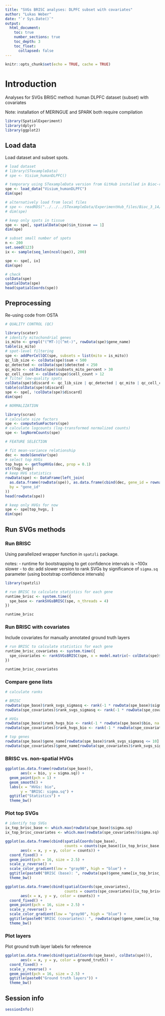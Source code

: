 ```yaml
---
title: "SVGs BRISC analyses: DLPFC subset with covariates"
author: "Lukas Weber"
date: "`r Sys.Date()`"
output:
  html_document:
    toc: true
    number_sections: true
    toc_depth: 3
    toc_float:
      collapsed: false
---
```


```r
knitr::opts_chunk$set(echo = TRUE, cache = TRUE)
```


# Introduction

Analyses for SVGs BRISC method: human DLPFC dataset (subset) with covariates

Note: installation of MERINGUE and SPARK both require compilation

```r
library(SpatialExperiment)
library(dplyr)
library(ggplot2)
```


## Load data

Load dataset and subset spots.

```r
# load dataset
# library(STexampleData)
# spe <- Visium_humanDLPFC()

# temporary using STexampleData version from GitHub installed in Bioc-release
spe <- load_data("Visium_humanDLPFC")
dim(spe)

# alternatively load from local files
# spe <- readRDS("../../../STexampleData/ExperimentHub_files/Bioc_3_14/Visium_humanDLPFC.rds")
# dim(spe)
```

```r
# keep only spots in tissue
spe <- spe[, spatialData(spe)$in_tissue == 1]
dim(spe)

# subset small number of spots
n <- 200
set.seed(123)
ix <- sample(seq_len(ncol(spe)), 200)

spe <- spe[, ix]
dim(spe)
```

```r
# check
colData(spe)
spatialData(spe)
head(spatialCoords(spe))
```


## Preprocessing

Re-using code from OSTA

```r
# QUALITY CONTROL (QC)

library(scater)
# identify mitochondrial genes
is_mito <- grepl("(^MT-)|(^mt-)", rowData(spe)$gene_name)
table(is_mito)
# spot-level filtering
spe <- addPerCellQC(spe, subsets = list(mito = is_mito))
qc_lib_size <- colData(spe)$sum < 500
qc_detected <- colData(spe)$detected < 250
qc_mito <- colData(spe)$subsets_mito_percent > 30
qc_cell_count <- colData(spe)$cell_count > 12
# filter low-quality spots
colData(spe)$discard <- qc_lib_size | qc_detected | qc_mito | qc_cell_count
table(colData(spe)$discard)
spe <- spe[, !colData(spe)$discard]
dim(spe)

# NORMALIZATION

library(scran)
# calculate size factors
spe <- computeSumFactors(spe)
# calculate logcounts (log-transformed normalized counts)
spe <- logNormCounts(spe)

# FEATURE SELECTION

# fit mean-variance relationship
dec <- modelGeneVar(spe)
# select top HVGs
top_hvgs <- getTopHVGs(dec, prop = 0.1)
str(top_hvgs)
# keep HVG statistics
rowData(spe) <- DataFrame(left_join(
  as.data.frame(rowData(spe)), as.data.frame(cbind(dec, gene_id = rownames(dec))), 
  by = "gene_id"
))
head(rowData(spe))

# keep only HVGs for now
spe <- spe[top_hvgs, ]
dim(spe)
```


## Run SVGs methods

### Run BRISC

Using parallelized wrapper function in `spatzli` package.

notes:
- runtime for bootstrapping to get confidence intervals is ~100x slower
- to do: add slower version to rank SVGs by significance of `sigma.sq` parameter (using bootstrap confidence intervals)

```r
library(spatzli)
```

```r
# run BRISC to calculate statistics for each gene
runtime_brisc <- system.time({
  spe_base <- rankSVGsBRISC(spe, n_threads = 4)
})

runtime_brisc
```


### Run BRISC with covariates

Include covariates for manually annotated ground truth layers

```r
# run BRISC to calculate statistics for each gene
runtime_brisc_covariates <- system.time({
  spe_covariates <- rankSVGsBRISC(spe, x = model.matrix(~ colData(spe)$ground_truth), n_threads = 4)
})

runtime_brisc_covariates
```


### Compare gene lists

```r
# calculate ranks

# BRISC
rowData(spe_base)$rank_svgs_sigmasq <- rank(-1 * rowData(spe_base)$sigma.sq, na.last = "keep")
rowData(spe_covariates)$rank_svgs_sigmasq <- rank(-1 * rowData(spe_covariates)$sigma.sq, na.last = "keep")

# HVGs
rowData(spe_base)$rank_hvgs_bio <- rank(-1 * rowData(spe_base)$bio, na.last = "keep")
rowData(spe_covariates)$rank_hvgs_bio <- rank(-1 * rowData(spe_covariates)$bio, na.last = "keep")
```

```r
# top genes
rowData(spe_base)$gene_name[rowData(spe_base)$rank_svgs_sigmasq <= 10]
rowData(spe_covariates)$gene_name[rowData(spe_covariates)$rank_svgs_sigmasq <= 10]
```


### BRISC vs. non-spatial HVGs

```r
ggplot(as.data.frame(rowData(spe_base)), 
       aes(x = bio, y = sigma.sq)) + 
  geom_point(pch = 1) + 
  geom_smooth() + 
  labs(x = "HVGs: bio", 
       y = "BRISC: sigma.sq") + 
  ggtitle("Statistics") + 
  theme_bw()
```


### Plot top SVGs

```r
# identify top SVGs
ix_top_brisc_base <- which.max(rowData(spe_base)$sigma.sq)
ix_top_brisc_covariates <- which.max(rowData(spe_covariates)$sigma.sq)
```

```r
ggplot(as.data.frame(cbind(spatialCoords(spe_base), 
                           counts = counts(spe_base)[ix_top_brisc_base, ])), 
       aes(x = x, y = y, color = counts)) + 
  coord_fixed() + 
  geom_point(pch = 16, size = 2.5) + 
  scale_y_reverse() + 
  scale_color_gradient(low = "gray90", high = "blue") + 
  ggtitle(paste0("BRISC (base): ", rowData(spe)$gene_name[ix_top_brisc_base])) + 
  theme_bw()
```

```r
ggplot(as.data.frame(cbind(spatialCoords(spe_covariates), 
                           counts = counts(spe_covariates)[ix_top_brisc_covariates, ])), 
       aes(x = x, y = y, color = counts)) + 
  coord_fixed() + 
  geom_point(pch = 16, size = 2.5) + 
  scale_y_reverse() + 
  scale_color_gradient(low = "gray90", high = "blue") + 
  ggtitle(paste0("BRISC (covariates): ", rowData(spe)$gene_name[ix_top_brisc_covariates])) + 
  theme_bw()
```


### Plot layers

Plot ground truth layer labels for reference

```r
ggplot(as.data.frame(cbind(spatialCoords(spe_base), colData(spe))), 
       aes(x = x, y = y, color = ground_truth)) + 
  coord_fixed() + 
  scale_y_reverse() + 
  geom_point(pch = 16, size = 2.5) + 
  ggtitle(paste0("Ground truth layers")) + 
  theme_bw()
```


## Session info

```r
sessionInfo()
```

